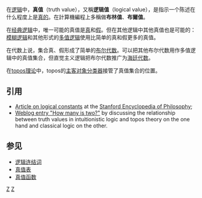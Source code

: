 {{Expand language|1=en|time=2020-06-30T07:26:27+00:00}}
{{Merge to|布尔代数|discuss=Talk:布尔代数#请求与真值合并|time=2020-06-30T07:24:38+00:00}}
在[[逻辑|逻辑]]中，'''真值'''（truth value），又稱'''逻辑值'''（logical value），是指示一个陈述在什么程度上是[[真理|真的]]。在計算機編程上多稱做'''布林值'''、'''布爾值'''。

在[[经典逻辑|经典逻辑]]中，唯一可能的真值是[[真|真]]和[[假|假]]。但在其他逻辑中其他真值也是可能的：[[模糊逻辑|模糊逻辑]]和其他形式的[[多值逻辑|多值逻辑]]使用比简单的真和假更多的真值。

在代数上说，集合真、假形成了简单的[[布尔代数|布尔代数]]。可以把其他布尔代数用作多值逻辑中的真值集合，但直觉主义逻辑把布尔代数推广为[[海廷代数|海廷代数]]。

在[[topos理论|topos理论]]中，topos的[[主客对象分类器|主客对象分类器]]接管了真值集合的位置。

== 引用 ==
* [http://plato.stanford.edu/entries/logical-constants/ Article on logical constants] {{Wayback|url=http://plato.stanford.edu/entries/logical-constants/ |date=20210202044526 }} at the [[Stanford_Encyclopedia_of_Philosophy|Stanford Encyclopedia of Philosophy]];
* [http://math.andrej.com/2005/05/16/how-many-is-two/ Weblog entry "How many is two?"] {{Wayback|url=http://math.andrej.com/2005/05/16/how-many-is-two/ |date=20201112020345 }} by {{tsl|en|Andrej Bauer|}} discussing the relationship between truth values in intuitionistic logic and topos theory on the one hand and classical logic on the other.

== 参见 ==
* [[逻辑连结词|逻辑连结词]]
* [[真值表|真值表]]
* [[真值函数|真值函数]]
{{邏輯}}
[[Category:數理邏輯|Z]]
[[Category:布尔代数|Z]]